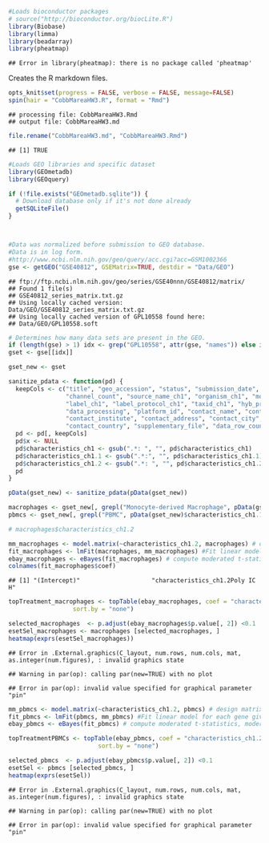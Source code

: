 

```r
#Loads bioconductor packages
# source("http://bioconductor.org/biocLite.R")
library(Biobase)
library(limma)
library(beadarray)
library(pheatmap)
```

```
## Error in library(pheatmap): there is no package called 'pheatmap'
```

Creates the R markdown files.


```r
opts_knit$set(progress = FALSE, verbose = FALSE, message=FALSE)
spin(hair = "CobbMareaHW3.R", format = "Rmd")
```

```
## processing file: CobbMareaHW3.Rmd
## output file: CobbMareaHW3.md
```

```r
file.rename("CobbMareaHW3.md", "CobbMareaHW3.Rmd")
```

```
## [1] TRUE
```

```r
#Loads GEO libraries and specific dataset
library(GEOmetadb)
library(GEOquery)

if (!file.exists("GEOmetadb.sqlite")) {
  # Download database only if it's not done already
  getSQLiteFile()
}



#Data was normalized before submission to GEO database. 
#Data is in log form. 
#http://www.ncbi.nlm.nih.gov/geo/query/acc.cgi?acc=GSM1002366
gse <- getGEO("GSE40812", GSEMatrix=TRUE, destdir = "Data/GEO")
```

```
## ftp://ftp.ncbi.nlm.nih.gov/geo/series/GSE40nnn/GSE40812/matrix/
## Found 1 file(s)
## GSE40812_series_matrix.txt.gz
## Using locally cached version: Data/GEO/GSE40812_series_matrix.txt.gz
## Using locally cached version of GPL10558 found here:
## Data/GEO/GPL10558.soft
```

```r
# Determines how many data sets are present in the GEO. 
if (length(gse) > 1) idx <- grep("GPL10558", attr(gse, "names")) else idx <- 1
gset <- gse[[idx]]

gset_new <- gset

sanitize_pdata <- function(pd) {
  keepCols <- c("title", "geo_accession", "status", "submission_date", "last_update_date", "type", 
                "channel_count", "source_name_ch1", "organism_ch1", "molecule_ch1", "extract_protocol_ch1",
                "label_ch1", "label_protocol_ch1", "taxid_ch1", "hyb_protocol", "scan_protocol", "description",
                "data_processing", "platform_id", "contact_name", "contact_email", "contact_department",
                "contact_institute", "contact_address", "contact_city", "contact_state", "contact_zip/postal_code",
                "contact_country", "supplementary_file", "data_row_count", "characteristics_ch1", "characteristics_ch1.1", "characteristics_ch1.2")
  pd <- pd[, keepCols]
  pd$x <- NULL
  pd$characteristics_ch1 <- gsub(".*: ", "", pd$characteristics_ch1)
  pd$characteristics_ch1.1 <- gsub(".*:", "", pd$characteristics_ch1.1)
  pd$characteristics_ch1.2 <- gsub(".*: ", "", pd$characteristics_ch1.2)
  pd
}

pData(gset_new) <- sanitize_pdata(pData(gset_new))

macrophages <- gset_new[, grepl("Monocyte-derived Macrophage", pData(gset_new)$characteristics_ch1.1)]
pbmcs <- gset_new[, grepl("PBMC", pData(gset_new)$characteristics_ch1.1)]

# macrophages$characteristics_ch1.2

mm_macrophages <- model.matrix(~characteristics_ch1.2, macrophages) # design matrix
fit_macrophages <- lmFit(macrophages, mm_macrophages) #Fit linear model for each gene given a series of arrays
ebay_macrophages <- eBayes(fit_macrophages) # compute moderated t-statistics, moderated F-statistic, and 29/
colnames(fit_macrophages$coef)
```

```
## [1] "(Intercept)"                    "characteristics_ch1.2Poly IC H"
```

```r
topTreatment_macrophages <- topTable(ebay_macrophages, coef = "characteristics_ch1.2Poly IC H", number = Inf,
                  sort.by = "none")

selected_macrophages  <- p.adjust(ebay_macrophages$p.value[, 2]) <0.1
esetSel_macrophages <- macrophages [selected_macrophages, ]
heatmap(exprs(esetSel_macrophages))
```

```
## Error in .External.graphics(C_layout, num.rows, num.cols, mat, as.integer(num.figures), : invalid graphics state
```

```
## Warning in par(op): calling par(new=TRUE) with no plot
```

```
## Error in par(op): invalid value specified for graphical parameter "pin"
```

```r
mm_pbmcs <- model.matrix(~characteristics_ch1.2, pbmcs) # design matrix
fit_pbmcs <- lmFit(pbmcs, mm_pbmcs) #Fit linear model for each gene given a series of arrays
ebay_pbmcs <- eBayes(fit_pbmcs) # compute moderated t-statistics, moderated F-statistic, and 29/

topTreatmentPBMCs <- topTable(ebay_pbmcs, coef = "characteristics_ch1.2Poly IC L", number = Inf,
                         sort.by = "none")

selected_pbmcs  <- p.adjust(ebay_pbmcs$p.value[, 2]) <0.1
esetSel <- pbmcs [selected_pbmcs, ]
heatmap(exprs(esetSel))
```

```
## Error in .External.graphics(C_layout, num.rows, num.cols, mat, as.integer(num.figures), : invalid graphics state
```

```
## Warning in par(op): calling par(new=TRUE) with no plot
```

```
## Error in par(op): invalid value specified for graphical parameter "pin"
```

